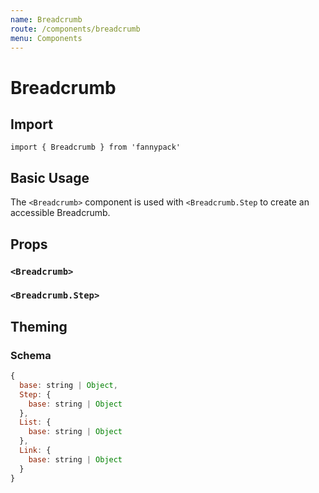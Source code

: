 ```yaml
---
name: Breadcrumb
route: /components/breadcrumb
menu: Components
---
```




# Breadcrumb

## Import

`import { Breadcrumb } from 'fannypack'`

## Basic Usage

The `<Breadcrumb>` component is used with `<Breadcrumb.Step` to create an accessible Breadcrumb.
  
<Playground>
  <Breadcrumb>
    <Breadcrumb.Step text="Home" />
    <Breadcrumb.Step text="Breadcrumb" />
    <Breadcrumb.Step isCurrent text="Basic Usage" />
  </Breadcrumb>
</Playground>

## Props

### `<Breadcrumb>`
<PropsTable component={Breadcrumb} />

### `<Breadcrumb.Step>`
<PropsTable component={Breadcrumb.Step} />


## Theming

### Schema

```jsx
{
  base: string | Object,
  Step: {
    base: string | Object
  },
  List: {
    base: string | Object
  },
  Link: {
    base: string | Object
  }
}
```
